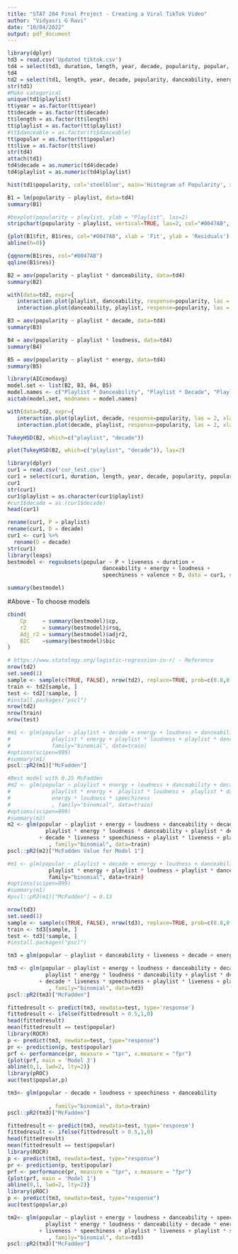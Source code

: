```yaml
---
title: "STAT 204 Final Project - Creating a Viral TikTok Video"
author: "Vidyasri G Ravi"
date: "10/04/2022"
output: pdf_document
---
```


```r
library(dplyr)
td3 = read.csv('Updated tiktok.csv')
td4 = select(td3, duration, length, year, decade, popularity, popular, danceability, energy, key, loudness, speechiness, liveness, valence, tempo, playlist)
td4
td2 = select(td1, length, year, decade, popularity, danceability, energy, loudness, speechiness, liveness, valence, playlist)
str(td1)
#Make categorical
unique(td1$playlist)
tt$year = as.factor(tt$year)
tt$decade = as.factor(tt$decade)
tt$length = as.factor(tt$length)
tt$playlist = as.factor(tt$playlist)
#tt$danceable = as.factor(tt$danceable)
tt$popular = as.factor(tt$popular)
tt$live = as.factor(tt$live)
str(td4)
attach(td1)
td4$decade = as.numeric(td4$decade)
td4$playlist = as.numeric(td4$playlist)
```

```r
hist(td1$popularity, col='steelblue', main='Histogram of Popularity', xlab = 'Popularity', ylab = 'Frequency')
```

```r
B1 = lm(popularity ~ playlist, data=td4)
summary(B1)
```

```r
#boxplot(popularity ~ playlist, ylab = "Playlist", las=2)
stripchart(popularity ~ playlist, vertical=TRUE, las=2, col="#0047AB", ylab = 'Popularity')
```

```r
{plot(B1$fit, B1$res, col="#0047AB", xlab = 'Fit', ylab = 'Residuals')
abline(h=0)}

{qqnorm(B1$res, col="#0047AB")
qqline(B1$res)}
```
```r
B2 = aov(popularity ~ playlist * danceability, data=td4)
summary(B2)
```

```r
with(data=td2, expr={
   interaction.plot(playlist, danceability, response=popularity, las = 2, xlab = '')
   interaction.plot(danceability, playlist, response=popularity, las = 2, xlab = '')})

```

```r
B3 = aov(popularity ~ playlist * decade, data=td4)
summary(B3)
```
```r
B4 = aov(popularity ~ playlist * loudness, data=td4)
summary(B4)
```

```r
B5 = aov(popularity ~ playlist * energy, data=td4)
summary(B5)
```


```r
library(AICcmodavg)
model.set <- list(B2, B3, B4, B5)
model.names <- c("Playlist * Danceability", "Playlist * Decade", "Playlist * Loudness", "Playlist * Energy")
aictab(model.set, modnames = model.names)
```

```r
with(data=td2, expr={
   interaction.plot(playlist, decade, response=popularity, las = 2, xlab = '')
   interaction.plot(decade, playlist, response=popularity, las = 2, xlab = '')})

```

```r
TukeyHSD(B2, which=c("playlist", "decade"))
```

```r
plot(TukeyHSD(B2, which=c("playlist", "decade")), las=2)
```




```r
library(dplyr)
cur1 = read.csv('cur_test.csv')
cur1 = select(cur1, duration, length, year, decade, popularity, popular, danceability, danceable, energy, key, loudness, speechiness, liveness, live, valence, tempo, playlist)
cur1
str(cur1)
cur1$playlist = as.character(cur1$playlist)
#cur1$decade = as.(cur1$decade)
head(cur1)
```

```r
rename(cur1, P = playlist)
rename(cur1, D = decade)
cur1 <- cur1 %>% 
  rename(D = decade)
str(cur1)
library(leaps)
bestmodel <- regsubsets(popular ~ P + liveness + duration + 
                              danceability + energy + loudness + 
                              speechiness + valence + D, data = cur1, nvmax = 21)

summary(bestmodel)
```

#Above - To choose models

```r
cbind( 
    Cp     = summary(bestmodel)$cp,
    r2     = summary(bestmodel)$rsq,
    Adj_r2 = summary(bestmodel)$adjr2,
    BIC    =summary(bestmodel)$bic
)
```


```r
# https://www.statology.org/logistic-regression-in-r/ - Reference
nrow(td2)
set.seed(1)
sample <- sample(c(TRUE, FALSE), nrow(td2), replace=TRUE, prob=c(0.8,0.2))
train <- td2[sample, ]
test <- td2[!sample, ]  
#install.packages("pscl")
nrow(td2)
nrow(train)
nrow(test)
```

```r
#m1 <- glm(popular ~ playlist + decade + energy + loudness + danceability + liveness +
#             playlist * energy + playlist * loudness + playlist * danceability + playlist * liveness, 
#             family="binomial", data=train)
#options(scipen=999)
#summary(m1)
pscl::pR2(m1)["McFadden"]
```

```r
#Best model with 0.25 McFadden
#m2 <- glm(popular ~ playlist + energy + loudness + danceability + decade + liveness + length + speechiness +
#             playlist * energy +  playlist * loudness +  playlist * danceability + playlist * length + playlist * speechiness + playlist * liveness + 
#             energy * loudness * speechiness
#             , family="binomial", data=train)
#options(scipen=999)
#summary(m2)
m2 <- glm(popular ~ playlist + energy + loudness + danceability + decade + liveness + speechiness +
            playlist * energy * loudness * danceability + playlist * decade + decade * energy * loudness * danceability * valence
          + decade * liveness * speechiness + playlist * liveness + playlist * speechiness + danceability * energy * valence
             , family="binomial", data=train)
pscl::pR2(m2)["McFadden Value for Model 1"]
```

```r
#m1 <- glm(popular ~ playlist + decade + energy + loudness + danceability + liveness +
             playlist * energy + playlist * loudness + playlist * danceability + playlist * liveness, 
             family="binomial", data=train)
#options(scipen=999)
#summary(m1)
#pscl::pR2(m1)["McFadden"] = 0.13
```

```r
nrow(td3)
set.seed(1)
sample <- sample(c(TRUE, FALSE), nrow(td3), replace=TRUE, prob=c(0.8,0.2))
train <- td3[sample, ]
test <- td3[!sample, ]  
#install.packages("pscl")

tm3 = glm(popular ~ playlist + danceability + liveness + decade + energy + loudness + playlist * danceability * liveness + playlist * danceability + playlist * liveness + danceability * liveness, family=binomial(link = "logit"), data=train)

tm3 <- glm(popular ~ playlist + energy + loudness + danceability + decade + liveness + speechiness +
            playlist * energy * loudness * danceability + playlist * decade + decade * energy * loudness * danceability * valence
          + decade * liveness * speechiness + playlist * liveness + playlist * speechiness + danceability * energy * valence
             , family="binomial", data=td3)
pscl::pR2(tm3)["McFadden"]

fittedresult <- predict(tm3, newdata=test, type='response')
fittedresult <- ifelse(fittedresult > 0.5,1,0)
head(fittedresult)
mean(fittedresult == test$popular)
library(ROCR)
p <- predict(tm3, newdata=test, type="response")
pr <- prediction(p, test$popular)
prf <- performance(pr, measure = "tpr", x.measure = "fpr")
{plot(prf, main = 'Model 3')
abline(0,1, lwd=2, lty=2)}
library(pROC)
auc(test$popular,p)

```

```r
tm3<- glm(popular ~ decade + loudness + speechiness + danceability
            
             , family="binomial", data=train)
pscl::pR2(tm3)["McFadden"]

fittedresult <- predict(tm3, newdata=test, type='response')
fittedresult <- ifelse(fittedresult > 0.5,1,0)
head(fittedresult)
mean(fittedresult == test$popular)
library(ROCR)
p <- predict(tm3, newdata=test, type="response")
pr <- prediction(p, test$popular)
prf <- performance(pr, measure = "tpr", x.measure = "fpr")
{plot(prf, main = 'Model 1')
abline(0,1, lwd=2, lty=2)}
library(pROC)
p <- predict(tm3, newdata=test, type="response")
auc(test$popular,p)
```

```r
tm2<- glm(popular ~ playlist + energy + loudness + danceability + speechiness +
            playlist * energy * loudness * danceability + decade * energy * loudness * danceability
          + liveness * speechiness + playlist * liveness + playlist * speechiness + danceability * energy
             , family="binomial", data=td3)
pscl::pR2(tm3)["McFadden"]

```









